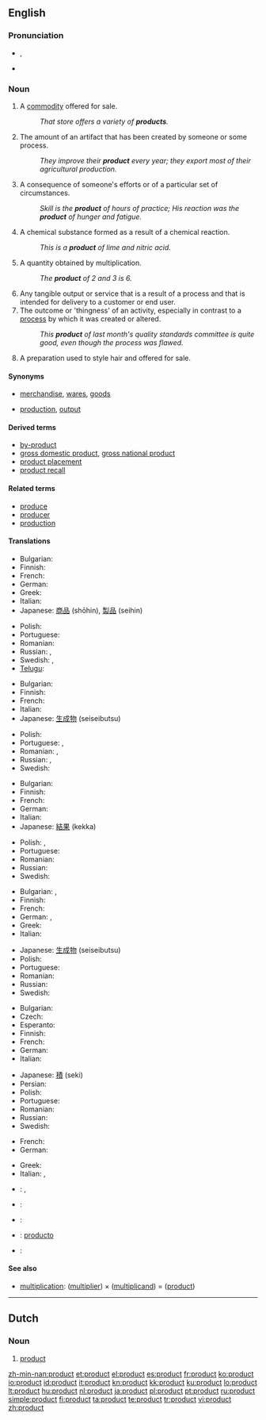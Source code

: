 ==English==

===Pronunciation===
* {{IPA|/ˈpɹɑːˌdʌkt/}}, {{SAMPA|/"pr\A:%dVkt/}}
* {{audio|en-us-product.ogg|Audio (US)}}

===Noun===
{{en-noun}}

# A [[commodity]] offered for sale.
#: ''That store offers a variety of '''products'''.''
# The amount of an artifact that has been created by someone or some process.
#: ''They improve their '''product''' every year; they export most of their agricultural production.''
# A consequence of someone's efforts or of a particular set of circumstances.
#: ''Skill is the '''product''' of hours of practice; His reaction was the '''product''' of hunger and fatigue.''
# {{chemistry}} A chemical substance formed as a result of a chemical reaction.
#: ''This is a '''product''' of lime and nitric acid.''
# {{math}} A quantity obtained by multiplication.
#: ''The '''product''' of 2 and 3 is 6.''
# Any tangible output or service that is a result of a process and that is intended for delivery to a customer or end user.
# The outcome or 'thingness' of an activity, especially in contrast to a [[process]] by which it was created or altered.
#: ''This '''product''' of last month's quality standards committee is quite good, even though the process was flawed.''
# A preparation used to style hair and offered for sale.

====Synonyms====
* {{sense|items for sale}} [[merchandise]], [[wares]], [[goods]]
* {{sense|amount created by a process}} [[production]], [[output]]

====Derived terms====
* [[by-product]]
* [[gross domestic product]], [[gross national product]]
* [[product placement]]
* [[product recall]]

====Related terms====
* [[produce]]
* [[producer]]
* [[production]]

====Translations====
{{trans-top|commodity for sale}}
* Bulgarian: {{t+|bg|стока|f}}
* Finnish: {{t+|fi|tuote}}
* French: {{t+|fr|produit|m}}
* German: {{t+|de|Produkt|n}}
* Greek: {{t+|el|προϊόν|n|tr=proion}}
* Italian: {{t+|it|prodotto|m}}
* Japanese: [[商品]] (shōhin), [[製品]] (seihin)
{{trans-mid}}
* Polish: {{t+|pl|produkt|m}}
* Portuguese: {{t+|pt|produto|m}}
* Romanian: {{t|ro|produs|n}}
* Russian: {{t|ru|продукт|m|tr=prodúkt}}, {{t+|ru|товар|m|tr=továr}}
* Swedish: {{t+|sv|produkt|c}}, {{t+|sv|vara|c}}
* [[Telugu]]: {{t|te|ఉత్పత్తి|tr=utpatti}}
{{trans-bottom}}

{{trans-top|amount created by a process}}
* Bulgarian: {{t+|bg|производство|n}}
* Finnish: {{t+|fi|tuotanto}}
* French: {{t+|fr|produit|m}}
* Italian: {{t+|it|prodotto|m}}
* Japanese: [[生成物]] (seiseibutsu)
{{trans-mid}}
* Polish: {{t+|pl|produkcja|f}}
* Portuguese: {{t+|pt|produto|m}}, {{t+|pt|produção|f}}
* Romanian: {{t|ro|produs|n}}, {{t|ro|producţie|f}}
* Russian: {{t+|ru|продукция|f|tr=prodúkcija}}, {{t|ru|выработка|f|tr=výrabotka}}
* Swedish: {{t+|sv|produkt|c}}
{{trans-bottom}}

{{trans-top|consequence of efforts}}
* Bulgarian: {{t+|bg|резултат|m}}
* Finnish: {{t+|fi|tuote}}
* French: {{t+|fr|produit|m}}
* German: {{t+|de|Produkt|n}}
* Italian: {{t+|it|frutto|m}}
* Japanese: [[結果]] (kekka)
{{trans-mid}}
* Polish: {{t+|pl|wynik|m}}, {{t+|pl|efekt|m}}
* Portuguese: {{t+|pt|produto|m}}
* Romanian: {{t|ro|produs|n}}
* Russian: {{t+|ru|результат|m|tr=rezul’tát}}
* Swedish: {{t+|sv|resultat|n}}
{{trans-bottom}}

{{trans-top|result of chemical reaction}}
* Bulgarian: {{t+|bg|следствие|n}}, {{t+|bg|продукт|m}}
* Finnish: {{t|fi|reaktiotuote}}
* French: {{t+|fr|produit|m}}
* German: {{t+|de|Produkt|n}}, {{t|de|Reaktionsprodukt|n}}
* Greek: {{t+|el|προϊόν|n|tr=proion}}
* Italian: {{t+|it|prodotto|m}}
{{trans-mid}}
* Japanese: [[生成物]] (seiseibutsu)
* Polish: {{t+|pl|produkt|m}}
* Portuguese: {{t+|pt|produto|m}}
* Romanian: {{t|ro|produs|n}}
* Russian: {{t|ru|продукт|m|tr=prodúkt}}
* Swedish: {{t+|sv|produkt|c}}
{{trans-bottom}}

{{trans-top|multiplication result}}
* Bulgarian: {{t+|bg|произведение|n}}
* Czech: {{t-|cs|součin|m}}
* Esperanto: {{t|eo|produto}}
* Finnish: {{t+|fi|tulo}}
* French: {{t+|fr|produit|m}}
* German: {{t+|de|Produkt|n}}
* Italian: {{t+|it|prodotto|m}}
{{trans-mid}}
* Japanese: [[積]] (seki)
* Persian: {{t|fa|حاصل ضرب|xs=Persian}}
* Polish: {{t+|pl|iloczyn|m}}
* Portuguese: {{t+|pt|produto|m}}
* Romanian: {{t|ro|produs|n}}
* Russian: {{t+|ru|произведение|n|tr=proizvedénije}}
* Swedish: {{t+|sv|produkt|c}}
{{trans-bottom}}

{{trans-top|any tangible output}}
* French: {{t+|fr|produit|m}}
* German: {{t+|de|Produkt|n}}
{{trans-mid}}
* Greek: {{t+|el|προϊόν|n|tr=proion}}
* Italian: {{t+|it|prodotto|m}}, {{t+|it|frutto|m}}
{{trans-bottom}}

{{checktrans-top}}
* {{ttbc|Basque}}: {{t|eu|produktu|xs=Basque}}, {{t|eu|ekoizpen|xs=Basque}}
* {{ttbc|Estonian}}: {{t-|et|toode}}
* {{ttbc|Indonesian}}: {{t|id|produk|xs=Indonesian}}
{{trans-mid}}
* {{ttbc|Interlingua}}: [[producto]]
* {{ttbc|Spanish}}: {{t+|es|producto|m}}
{{trans-bottom}}

====See also====
* [[multiplication]]: ([[multiplier]]) × ([[multiplicand]]) = ([[product]])

----

==Dutch==

===Noun===
{{nl-noun|g=n||*}}

# [[#English|product]]

[[zh-min-nan:product]]
[[et:product]]
[[el:product]]
[[es:product]]
[[fr:product]]
[[ko:product]]
[[io:product]]
[[id:product]]
[[it:product]]
[[kn:product]]
[[kk:product]]
[[ku:product]]
[[lo:product]]
[[lt:product]]
[[hu:product]]
[[nl:product]]
[[ja:product]]
[[pl:product]]
[[pt:product]]
[[ru:product]]
[[simple:product]]
[[fi:product]]
[[ta:product]]
[[te:product]]
[[tr:product]]
[[vi:product]]
[[zh:product]]